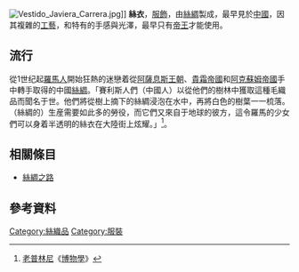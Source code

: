 [[File:Vestido_Javiera_Carrera.jpg|thumb]]]]
'''絲衣'''，[[服飾|服飾]]，由[[絲綢|絲綢]]製成，最早見於[[中國|中國]]，因其複雜的[[工藝|工藝]]，和特有的手感與光澤，最早只有[[帝王|帝王]]才能使用。

== 流行 ==
從1世纪起[[羅馬人|羅馬人]]開始狂熱的迷戀着從[[阿薩息斯王朝|阿薩息斯王朝]]、[[貴霜帝國|貴霜帝國]]和[[阿克蘇姆帝國|阿克蘇姆帝國]]手中轉手取得的中國[[絲綢|絲綢]]。「賽利斯人們（中國人）以從他們的樹林中獲取這種毛織品而聞名于世。他們將從樹上摘下的絲綢浸泡在水中，再將白色的樹葉一一梳落。（絲綢的）生産需要如此多的勞役，而它們又來自于地球的彼方，這令羅馬的少女們可以身着半透明的絲衣在大陸街上炫耀。」<ref>[[老普林尼|老普林尼]]《[[博物學|博物學]]》</ref>。

== 相關條目 ==
*[[絲綢之路|絲綢之路]]

== 參考資料 ==
<references/>


[[Category:絲織品|Category:絲織品]]
[[Category:服裝|Category:服裝]]